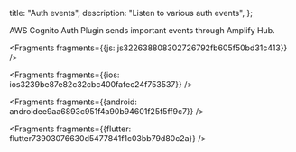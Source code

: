   title: "Auth events",
  description: "Listen to various auth events",
};



AWS Cognito Auth Plugin sends important events through Amplify Hub.




<Fragments fragments={{js: js322638808302726792fb605f50bd31c413}} />



<Fragments fragments={{ios: ios3239be87e82c32cbc400fafec24f753537}} />



<Fragments fragments={{android: androidee9aa6893c951f4a90b94601f25f5ff9c7}} />



<Fragments fragments={{flutter: flutter73903076630d5477841f1c03bb79d80c2a}} />
